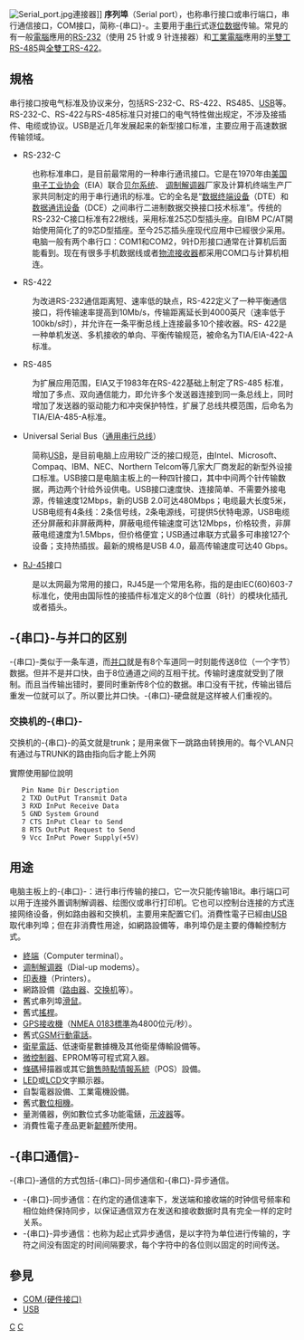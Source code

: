 {{Multiple issues|
{{unreferenced|time=2018-12-05T07:05:30+00:00}}
{{Expand language|1=en|time=2020-08-10T11:56:19+00:00}}
}}
{{noteTA
|G1=IT
|T= zh-tw:序列埠; zh-cn:串行接口;
|1=zh-tw:序列埠; zh-cn:串行接口; 
|2=zh-tw:序列; zh-cn:串行;
|3=zh-tw:埠; zh-cn:接口; zh-hans:接口; zh-hant:埠;
}}

[[File:Serial_port.jpg|thumb]]連接器]]
'''序列埠'''（Serial port），也称串行接口或串行端口，串行通信接口，COM接口，简称-{串口}-。主要用于[[串行|串行]]式逐[[位元|位]][[数据|数据]]传输。常見的有一般[[電腦|電腦]]應用的[[RS-232|RS-232]]（使用 25 针或 9 针连接器）和[[工業電腦|工業電腦]]應用的[[半雙工|半雙工]][[RS-485|RS-485]]與[[全雙工|全雙工]][[RS-422|RS-422]]。

==規格==
串行接口按电气标准及协议来分，包括RS-232-C、RS-422、RS485、[[USB|USB]]等。 RS-232-C、RS-422与RS-485标准只对接口的电气特性做出规定，不涉及接插件、电缆或协议。USB是近几年发展起来的新型接口标准，主要应用于高速数据传输领域。

*RS-232-C
:也称标准串口，是目前最常用的一种串行通讯接口。它是在1970年由[[美国电子工业协会|美国电子工业协会]]（EIA）联合[[贝尔系统|贝尔系统]]、 [[调制解调器|调制解调器]]厂家及计算机终端生产厂家共同制定的用于串行通讯的标准。它的全名是“[[数据终端设备|数据终端设备]]（DTE）和[[数据通讯设备|数据通讯设备]]（DCE）之间串行二进制数据交换接口技术标准”。传统的RS-232-C接口标准有22根线，采用标准25芯D型插头座。自IBM PC/AT開始使用简化了的9芯D型插座。至今25芯插头座现代应用中已經很少采用。电脑一般有两个串行口：COM1和COM2，9针D形接口通常在计算机后面能看到。现在有很多手机数据线或者[[物流接收器|物流接收器]]都采用COM口与计算机相连。

*RS-422
:为改进RS-232通信距离短、速率低的缺点，RS-422定义了一种平衡通信接口，将传输速率提高到10Mb/s，传输距离延长到4000英尺（速率低于100kb/s时），并允许在一条平衡总线上连接最多10个接收器。RS- 422是一种单机发送、多机接收的单向、平衡传输规范，被命名为TIA/EIA-422-A标准。

*RS-485
:为扩展应用范围，EIA又于1983年在RS-422基础上制定了RS-485 标准，增加了多点、双向通信能力，即允许多个发送器连接到同一条总线上，同时增加了发送器的驱动能力和冲突保护特性，扩展了总线共模范围，后命名为 TIA/EIA-485-A标准。

*Universal Serial Bus（[[通用串行总线|通用串行总线]]）
:简称[[USB|USB]]，是目前电脑上应用较广泛的接口规范，由Intel、Microsoft、Compaq、IBM、NEC、Northern Telcom等几家大厂商发起的新型外设接口标准。USB接口是电脑主板上的一种四针接口，其中中间两个针传输数据，两边两个针给外设供电。USB接口速度快、连接简单、不需要外接电源，传输速度12Mbps，新的USB 2.0可达480Mbps；电缆最大长度5米，USB电缆有4条线：2条信号线，2条电源线，可提供5伏特电源，USB电缆还分屏蔽和非屏蔽两种，屏蔽电缆传输速度可达12Mbps，价格较贵，非屏蔽电缆速度为1.5Mbps，但价格便宜；USB通过串联方式最多可串接127个设备；支持热插拔。最新的規格是USB 4.0，最高传输速度可达40 Gbps。

*[[RJ-45|RJ-45]]接口
:是以太网最为常用的接口，RJ45是一个常用名称，指的是由IEC(60)603-7标准化，使用由国际性的接插件标准定义的8个位置（8针）的模块化插孔或者插头。

==-{串口}-与并口的区别==
-{串口}-类似于一条车道，而[[并口|并口]]就是有8个车道同一时刻能传送8位（一个字节）数据。但并不是并口快，由于8位通道之间的互相干扰。传输时速度就受到了限制。而且当传输出错时，要同时重新传8个位的数据。串口没有干扰，传输出错后重发一位就可以了。所以要比并口快。-{串口}-硬盘就是这样被人们重视的。

===交换机的-{串口}-===
交换机的-{串口}-的英文就是trunk；是用来做下一跳路由转换用的。每个VLAN只有通过与TRUNK的路由指向后才能上外网

實際使用腳位說明
    Pin Name Dir Description
    2 TXD OutPut Transmit Data
    3 RXD InPut Receive Data
    5 GND System Ground
    7 CTS InPut Clear to Send
    8 RTS OutPut Request to Send
    9 Vcc InPut Power Supply(+5V)

==用途==
电脑主板上的-{串口}-：进行串行传输的接口，它一次只能传输1Bit。串行端口可以用于连接外置调制解调器、绘图仪或串行打印机。它也可以控制台连接的方式连接网络设备，例如路由器和交换机，主要用来配置它们。消費性電子已經由[[USB|USB]]取代串列埠；但在非消費性用途，如網路設備等，串列埠仍是主要的傳輸控制方式。

* [[終端|終端]]（Computer terminal）。
* [[调制解调器|调制解调器]]（Dial-up modems）。
* [[印表機|印表機]]（Printers）。
* 網路設備（[[路由器|路由器]]、[[網路交換器|交换机]]等）。
* 舊式串列埠[[滑鼠|滑鼠]]。
* 舊式[[搖桿|搖桿]]。
* [[GPS|GPS接收機]]（[[NMEA_0183標準|NMEA 0183標準]]為4800位元/秒）。
* 舊式[[GSM|GSM]][[行動電話|行動電話]]。
* [[衛星電話|衛星電話]]、低速衛星數據機及其他衛星傳輸設備等。
* [[微控制器|微控制器]]、EPROM等可程式寫入器。
* [[條碼|條碼]]掃描器或其它[[銷售時點情報系統|銷售時點情報系統]]（POS）設備。
* [[LED|LED]]或[[LCD|LCD]]文字顯示器。
* 自製電器設備、工業電機設備。
* 舊式[[數位相機|數位相機]]。
* 量測儀器，例如數位式多功能電錶，[[示波器|示波器]]等。
* 消費性電子產品更新[[韌體|韌體]]所使用。

== -{串口通信}- ==
-{串口}-通信的方式包括-{串口}-同步通信和-{串口}-异步通信。
* -{串口}-同步通信：在约定的通信速率下，发送端和接收端的时钟信号频率和相位始终保持同步，以保证通信双方在发送和接收数据时具有完全一样的定时关系。
* -{串口}-异步通信：也称为起止式异步通信，是以字符为单位进行传输的，字符之间没有固定的时间间隔要求，每个字符中的各位则以固定的时间传送。

== 參見 ==
*[[COM_(硬件接口)|COM (硬件接口)]]
*[[USB|USB]]

{{計算機連接埠}}
{{电脑基本部件}}
{{Authority control}}

[[Category:计算机总线|C]]
[[Category:已被淘汰的電腦硬體|C]]